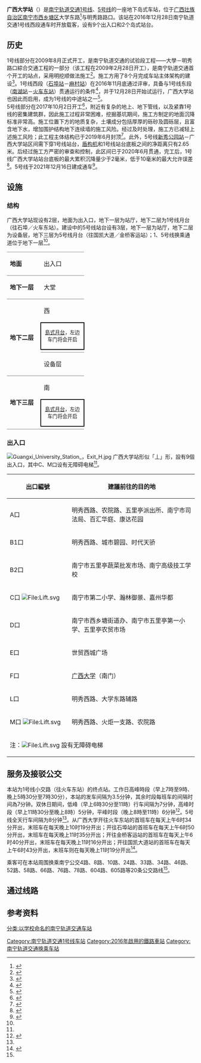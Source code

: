 {{NoteTA
|G1=Railway
|G2=Transport
|1=zh-hans:小交路; zh-hant:區間車;
}}
{{Station Infobox
|name        = 广西大学站<br><small>Camh Gvangjsih Dayoz</small>
|eng_name    = <small>Guangxi University Station</small>
|linecolour  = #{{南宁轨道交通标志色|1}}
|linecolour2 = #{{南宁轨道交通标志色|5}}
|image       = Guangxi University Station ，platform.jpg
|ImageTitle  = 
|address     = [[广西壮族自治区|广西壮族自治区]][[南宁市|南宁市]][[西乡塘区|西乡塘区]]大学东路
|coordinates = {{coord|22|50|02.6|N|108|17|17.4|E|type:railway}}
|line        = {{南宁轨道交通线路名|1|cl}}<br>{{南宁轨道交通线路名|5|cl}}
|platforms   = 1个[[岛式站台|岛式站台]]
|exits       = 7个出入口
|opened      = 2016年12月28日
|first       = {{南宁轨道交通线路名|1}}<br>往[[石埠站|石埠站]]方向：06:50<br>往[[南宁东站|火车东站]]方向：06:34<br>{{南宁轨道交通线路名|5}}<br>往[[金桥客运站_(南宁)|金桥客运站]]方向：06:40<br>往[[国凯大道站|国凯大道站]]方向：06:43
|last        = {{南宁轨道交通线路名|1}}<br />往[[石埠站|石埠站]]方向：23:35<br />往[[南宁东站|火车东站]]方向：23:19<br>{{南宁轨道交通线路名|5}}<br>往[[金桥客运站_(南宁)|金桥客运站]]方向：23:16<br>往[[国凯大道站|国凯大道站]]方向：23:19
}}

'''广西大学站'''（{{lang-za|Camh Gvangjsih Dayoz}}）是[[南宁轨道交通|南宁轨道交通]][[南宁轨道交通1号线|1号线]]、[[南宁轨道交通5号线|5号线]]的一座地下岛式车站，位于[[广西壮族自治区|广西壮族自治区]][[南宁市|南宁市]][[西乡塘区|西乡塘区]]大学东路<ref name=zhao>{{cite news|title=1号线西段站点地图 出行必备|author=赵劲松|date=2016-12-28|work=南国早报|publisher=广西日报传媒集团|pages=B8|accessdate=2016-12-28|location=南宁}}</ref>与明秀路路口。该站在2016年12月28日南宁轨道交通1号线西段通车时开放载客，设有9个出入口和2个岛式站台。

== 历史 ==
1号线部分在2009年8月正式开工，是南宁轨道交通的试验段工程——大學－明秀路口綜合交通工程的一部分（该工程在2009年2月28日开工），是南宁轨道交通首个开工的站点，采用明挖顺做法施工<ref>{{cite news|title=南宁轻轨试验段昨日开工|author=文彩云|date=2009-03-01|work=南国早报|publisher=广西日报传媒集团|pages=2|accessdate=2017-01-07|location=南宁}}</ref>。施工方用了8个月完成车站主体架构的建设<ref>{{cite news|url=http://www.gx.xinhuanet.com/newscenter/2012-09/06/c_112980282.htm|title=南宁轨道交通地铁1号线西大站初现雏形 记者"探秘"|author=覃琳|date=2012-09-06|work=新华网广西频道|publisher=南宁日报社|accessdate=2017-01-07|deadurl=yes|archiveurl=https://web.archive.org/web/20170108003005/http://www.gx.xinhuanet.com/newscenter/2012-09/06/c_112980282.htm|archivedate=2017-01-08}}</ref>。1号线西段（[[石埠站|石埠站]]－[[麻村站|麻村站]]）在2016年11月底通过评审，具备与1号线东段（[[南湖站_(南宁)|南湖站]]－[[南宁东站#地铁车站|火车东站]]）贯通运行的条件<ref>{{cite news|url=http://www.gx.xinhuanet.com/newscenter/2016-12/01/c_1120027223.htm|title=南宁地铁1号线西段通过试运评审　月底开通试运营|author=闭初健|date=2016-12-01|work=广西新闻网|publisher=新华网|accessdate=2016-12-28|archive-url=https://web.archive.org/web/20161202120738/http://www.gx.xinhuanet.com/newscenter/2016-12/01/c_1120027223.htm|archive-date=2016-12-02|dead-url=yes}}</ref>，并于12月28日开始试运行，广西大学站也因此而启用，成为1号线的中途站之一<ref name=huang>{{cite news|url=http://www.nnnews.net/news/201612/t20161228_1768180.html|title=南宁地铁1号线全线开通 首末班时间为6:30至22:00|author=黄登|date=2016-12-28|work=南宁新闻网|publisher=南宁日报社|accessdate=2016-12-28|archive-url=https://web.archive.org/web/20161229031641/http://www.nnnews.net/news/201612/t20161228_1768180.html|archive-date=2016-12-29|dead-url=yes}}</ref>。<br>

5号线部分在2017年10月2日开工<ref>{{cite news|author1=周志英|author2=黄东玲|editor1=庞冠华|editor2=张芳|title=地铁5号线广西大学站开工 10月2日起实施交通限制|url=http://gx.people.com.cn/n2/2017/0928/c179430-30786622.html|accessdate=2020-07-09|publisher=南宁晚报|work=人民网广西频道|date=2017-09-28|archive-date=2020-07-09|archive-url=https://web.archive.org/web/20200709145129/http://gx.people.com.cn/n2/2017/0928/c179430-30786622.html|dead-url=no}}</ref>，附近有复杂的地上、地下管线，以及紧靠1号线的密集建筑群，因此施工过程非常困难，挖掘基坑期间，施工方制定的地面沉降标准非常高。施工位置下方的地质复杂，土壤成分包括厚厚的砾砂及圆砾层，且富含地下水，增加围护结构地下连续墙的施工风险。经过及时处理，施工方已减轻上述施工风险；此工程主体结构已于2019年6月封顶<ref>{{cite news|author1=廖欣|title=5号线广西大学站主体结构顺利封顶 为与1号线换乘车站|url=http://www.nnnews.net/p/3002166.html|accessdate=2020-07-09|work=南宁晚报|publisher=南宁日报社|date=2019-06-14|archive-date=2020-07-11|archive-url=https://web.archive.org/web/20200711135946/http://www.nnnews.net/p/3002166.html|dead-url=no}}</ref>。此外，5号线[[新秀公园站|新秀公园站]]－广西大学站区间需下穿1号线站台，[[盾构机|盾构机]]和1号线站台底板之间的净距离只有2.65米。后经过施工方严密的审查和控制，此区间已于2020年6月贯通，完工后，1号线广西大学站站台底板的最大累积沉降量少于2毫米，低于10毫米的最大允许误差<ref name=li>{{cite news|author=黎兆齐|title=南宁地铁5号线成功下穿1号线 两线最小净距离2.65米|url=http://gx.sina.com.cn/news/nn/2020-06-30/detail-iirczymk9651603.shtml|date=2020-06-30|accessdate=2020-07-09|publisher=南宁晚报|work=新浪广西|archive-date=2020-07-11|archive-url=https://web.archive.org/web/20200711032818/http://gx.sina.com.cn/news/nn/2020-06-30/detail-iirczymk9651603.shtml|dead-url=no}}</ref>。5号线于2021年12月16日建成通车<ref name=l5>{{cite news |author1=黄思宁 |author2=杜佳徽 |title=南宁地铁5号线正式试运营！是华南地区首条全自动运行地铁 |url=http://www.nnnews.net/yaowen/p/3100870.html |accessdate=2021-12-16 |work=南宁新闻网 |publisher=南宁日报社 |date=2021-12-16 |archive-date=2021-12-16 |archive-url=https://web.archive.org/web/20211216092837/http://www.nnnews.net/yaowen/p/3100870.html }}</ref>。

== 设施 ==
=== 结构 ===
广西大学站现设有2层，地面为出入口，地下一层为站厅，地下二层为1号线月台（往石埠／火车东站）。建设中的5号线站台设有3层，地下一层为站厅，地下二层为设备层，地下三层为5号线月台（往国凯大道／金桥客运站）；1、5号线换乘通道位于地下一层<ref name=li/>。
{|cellspacing=0 cellpadding=3
|-
|style="border-top:solid 1px gray;border-bottom:solid 1px gray;" valign=top|'''地面'''
|style="border-top:solid 1px gray;border-bottom:solid 1px gray;" valign=top colspan=3|出入口
|-
|style="border-bottom:solid 1px gray;" width=75 valign=top|'''地下一层'''
|style="border-bottom:solid 1px gray;" width=80 valign=top|大堂
|style="border-bottom:solid 1px gray;" width=300 valign=top|客服中心、自助服務、{{南宁轨道交通线路名|1|c}}／{{南宁轨道交通线路名|5|c}}换乘通道
|style="border-bottom:solid 1px gray;" width=40 valign=top|
|-
|style="border-bottom:solid 1px gray;" rowspan=4 valign=top|'''地下二层'''
|{{arrow|L}} 西
|{{南宁轨道交通线路名|1|c}}列車往[[石埠站|石埠]]方向<small>（[[鲁班路站_(南宁)|鲁班路]]）</small>
|
|-
|style="border:solid 2px black;font-size:smaller;text-align:center;" colspan=3|[[島式月台|島式月台]]，左边车门将会开启
|-
|style="border-bottom:solid 1px gray;"|
|style="border-bottom:solid 1px gray;"|{{南宁轨道交通线路名|1|c}}列車往[[南宁东站#地铁车站|火车东站]]方向<small>（{{站|白苍岭}}）</small>
|style="border-bottom:solid 1px gray;"|东 {{arrow|R}}
|-
|style="border-bottom:solid 1px gray;" valign=top width=100 colspan=3|{{南宁轨道交通线路名|5|c}}设备层
|-
|style="border-bottom:solid 1px gray;" rowspan=6 valign=top|'''地下三层'''
|{{arrow|L}} 南
|{{南宁轨道交通线路名|5|c}}列車往[[国凯大道站|国凯大道]]方向<small>（{{站|新秀公园}}）</small>
|
|-
|style="border:solid 2px black;font-size:smaller;text-align:center;" colspan=3|[[島式月台|島式月台]]，左边车门将会开启
|-
|style="border-bottom:solid 1px gray;"|
|style="border-bottom:solid 1px gray;"|{{南宁轨道交通线路名|5|c}}列車往[[金桥客运站_(地铁)|金桥客运站]]方向<small>（{{站|秀灵路}}）</small>
|style="border-bottom:solid 1px gray;"|北 {{arrow|R}}
|}

=== 出入口 ===
[[File:Guangxi_University_Station_，Exit_H.jpg|thumb]]
广西大学站形似「丄」形，設有9個出入口，其中C、M口设有无障碍电梯<ref name=zhao/>。

{| class="wikitable"
! width=150 | 出口編號 !! 建議前往的目的地
|-
| A口 || 明秀西路、农院路、五里亭派出所、南宁市司法局、百汇华庭、康达花园
|-
| B1口 || 明秀西路、城市碧园、时代天骄
|-
| B2口 || 南宁市五里亭蔬菜批发市场、南宁高级技工学校
|-
| C口 [[File:Lift.svg|File:Lift.svg]] || 南宁市第二小学、瀚林御景、嘉州华都
|-
| D口 || 南宁市西乡塘街道办、南宁市五里亭第一小学、五里亭农贸市场
|-
| E口 || 世贸西城广场
|-
| F口 || [[广西大学|广西大学]]（南门）
|-
| L口 || 明秀西路、大学东路辅路
|-
| M口 [[File:Lift.svg|File:Lift.svg]] || 明秀西路、火炬一支路、农院路
|-
| bgcolor="#EEEEEE" colspan=3 | 注：[[File:Lift.svg|File:Lift.svg]] 設有无障碍电梯
|}

== 服务及接驳公交 ==
本站为1号线小交路（往火车东站）的终点站。工作日高峰時段（早上7時至9時、晚上5時30分至7時30分），本站的发车间隔为3.5分钟，其余时段每班车的间隔时间為7分钟。双休日期间，低峰（早上6時30分至11時）行车间隔为7分钟，高峰时段（早上11時30分至晚上8時）5分钟，平峰时段（晚上8時至11時）6分钟<ref>{{cite news |author=赵凤霞 |coauthor=唐开凯 |title=南宁地铁1号线将执行大小交路套跑运行模式 |url=http://www.nnrb.com.cn/nnrb/20210413/html/page_05_content_004.htm |accessdate=2021-10-10 |work=南宁日报 |date=2021-04-13 |p=5 |archive-date=2021-10-10 |archive-url=https://web.archive.org/web/20211010215343/http://www.nnrb.com.cn/nnrb/20210413/html/page_05_content_004.htm }}</ref>。5号线全天行车间隔为8分钟<ref name=l5/>。从广西大学开往火车东站的首班车在每天上午6时34分开出，末班车在每天晚上10时19分开出；开往石埠站的首班车在每天上午6时50分开出，末班车在每天晚上11时35分开出；开往金桥客运站的首班车在每天上午6时40分开出，末班车在每天晚上11时16分开出；开往国凯大道站的首班车在每天上午6时43分开出，末班车则在每天晚上11时19分开出<ref>{{cite web|url=http://nngdjt.com/html/service1b/|title=首末班车时刻表|publisher=南宁轨道交通集团有限责任公司|accessdate=2017-06-28|archive-date=2017-06-20|archive-url=https://web.archive.org/web/20170620194427/http://www.nngdjt.com/html/service1b/|dead-url=no}}</ref>。

乘客可在本站周围换乘南宁公交4路、8路、10路、24路、33路、34路、46路、52路、58路、66路、76路、78路、604路、605路等20条公交路线<ref name=zhao/>。

== 通过线路 ==
{{s-rail-start}}
{{s-rail|title=南宁轨道交通}}
{{s-line new|system=NanningRT|line=1|previous=鲁班路|next=白苍岭}}
{{s-line new|system=NanningRT|line=5|previous=新秀公园|next=秀灵路|type=P1}}
{{s-end}}

== 参考资料 ==
{{reflist}}

{{南宁轨道交通1号线车站}}
{{南宁轨道交通5号线车站}}

[[Category:南宁轨道交通1号线车站|Category:南宁轨道交通1号线车站]]
[[Category:2016年啟用的鐵路車站|Category:2016年啟用的鐵路車站]]
[[Category:南宁轨道交通换乘车站|Category:南宁轨道交通换乘车站]]
[[分类:以学校命名的南宁轨道交通车站|分类:以学校命名的南宁轨道交通车站]]